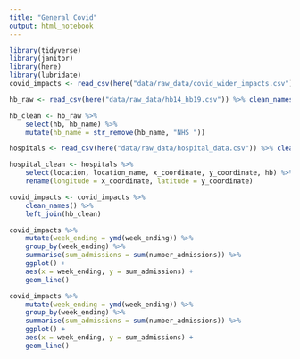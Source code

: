 ```yaml
---
title: "General Covid"
output: html_notebook
---
```


```r
library(tidyverse)
library(janitor)
library(here)
library(lubridate)
covid_impacts <- read_csv(here("data/raw_data/covid_wider_impacts.csv"))
```

```r
hb_raw <- read_csv(here("data/raw_data/hb14_hb19.csv")) %>% clean_names()

hb_clean <- hb_raw %>% 
    select(hb, hb_name) %>% 
    mutate(hb_name = str_remove(hb_name, "NHS "))

hospitals <- read_csv(here("data/raw_data/hospital_data.csv")) %>% clean_names()

hospital_clean <- hospitals %>% 
    select(location, location_name, x_coordinate, y_coordinate, hb) %>% 
    rename(longitude = x_coordinate, latitude = y_coordinate)
```

```r
covid_impacts <- covid_impacts %>% 
    clean_names() %>% 
    left_join(hb_clean)


```

```r
covid_impacts %>%
    mutate(week_ending = ymd(week_ending)) %>% 
    group_by(week_ending) %>% 
    summarise(sum_admissions = sum(number_admissions)) %>% 
    ggplot() +
    aes(x = week_ending, y = sum_admissions) +
    geom_line()
```


```r
covid_impacts %>%
    mutate(week_ending = ymd(week_ending)) %>% 
    group_by(week_ending) %>% 
    summarise(sum_admissions = sum(number_admissions)) %>% 
    ggplot() +
    aes(x = week_ending, y = sum_admissions) +
    geom_line()
```


